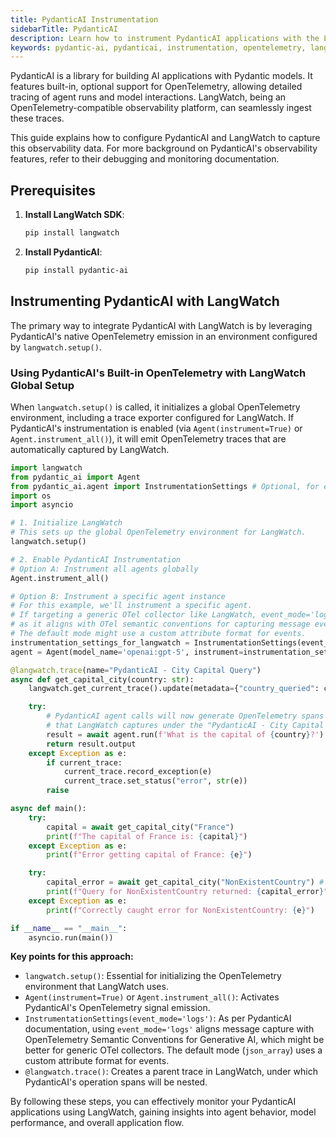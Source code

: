 ```yaml
---
title: PydanticAI Instrumentation
sidebarTitle: PydanticAI
description: Learn how to instrument PydanticAI applications with the LangWatch Python SDK.
keywords: pydantic-ai, pydanticai, instrumentation, opentelemetry, langwatch, python, tracing
---
```


PydanticAI is a library for building AI applications with Pydantic models. It features built-in, optional support for OpenTelemetry, allowing detailed tracing of agent runs and model interactions. LangWatch, being an OpenTelemetry-compatible observability platform, can seamlessly ingest these traces.

This guide explains how to configure PydanticAI and LangWatch to capture this observability data. For more background on PydanticAI's observability features, refer to their debugging and monitoring documentation.

## Prerequisites

1.  **Install LangWatch SDK**:
    ```bash
    pip install langwatch
    ```

2.  **Install PydanticAI**:
    ```bash
    pip install pydantic-ai
    ```

## Instrumenting PydanticAI with LangWatch

The primary way to integrate PydanticAI with LangWatch is by leveraging PydanticAI's native OpenTelemetry emission in an environment configured by `langwatch.setup()`.

### Using PydanticAI's Built-in OpenTelemetry with LangWatch Global Setup

When `langwatch.setup()` is called, it initializes a global OpenTelemetry environment, including a trace exporter configured for LangWatch. If PydanticAI's instrumentation is enabled (via `Agent(instrument=True)` or `Agent.instrument_all()`), it will emit OpenTelemetry traces that are automatically captured by LangWatch.

```python
import langwatch
from pydantic_ai import Agent
from pydantic_ai.agent import InstrumentationSettings # Optional, for event_mode
import os
import asyncio

# 1. Initialize LangWatch
# This sets up the global OpenTelemetry environment for LangWatch.
langwatch.setup()

# 2. Enable PydanticAI Instrumentation
# Option A: Instrument all agents globally
Agent.instrument_all()

# Option B: Instrument a specific agent instance
# For this example, we'll instrument a specific agent.
# If targeting a generic OTel collector like LangWatch, event_mode='logs' is recommended
# as it aligns with OTel semantic conventions for capturing message events.
# The default mode might use a custom attribute format for events.
instrumentation_settings_for_langwatch = InstrumentationSettings(event_mode='logs')
agent = Agent(model_name='openai:gpt-5', instrument=instrumentation_settings_for_langwatch)

@langwatch.trace(name="PydanticAI - City Capital Query")
async def get_capital_city(country: str):
    langwatch.get_current_trace().update(metadata={"country_queried": country})

    try:
        # PydanticAI agent calls will now generate OpenTelemetry spans
        # that LangWatch captures under the "PydanticAI - City Capital Query" trace.
        result = await agent.run(f'What is the capital of {country}?')
        return result.output
    except Exception as e:
        if current_trace:
            current_trace.record_exception(e)
            current_trace.set_status("error", str(e))
        raise

async def main():
    try:
        capital = await get_capital_city("France")
        print(f"The capital of France is: {capital}")
    except Exception as e:
        print(f"Error getting capital of France: {e}")

    try:
        capital_error = await get_capital_city("NonExistentCountry") # Example to show error tracing
        print(f"Query for NonExistentCountry returned: {capital_error}")
    except Exception as e:
        print(f"Correctly caught error for NonExistentCountry: {e}")

if __name__ == "__main__":
    asyncio.run(main())
```

**Key points for this approach:**
-   `langwatch.setup()`: Essential for initializing the OpenTelemetry environment that LangWatch uses.
-   `Agent(instrument=True)` or `Agent.instrument_all()`: Activates PydanticAI's OpenTelemetry signal emission.
-   `InstrumentationSettings(event_mode='logs')`: As per PydanticAI documentation, using `event_mode='logs'` aligns message capture with OpenTelemetry Semantic Conventions for Generative AI, which might be better for generic OTel collectors. The default mode (`json_array`) uses a custom attribute format for events.
-   `@langwatch.trace()`: Creates a parent trace in LangWatch, under which PydanticAI's operation spans will be nested.

By following these steps, you can effectively monitor your PydanticAI applications using LangWatch, gaining insights into agent behavior, model performance, and overall application flow.
